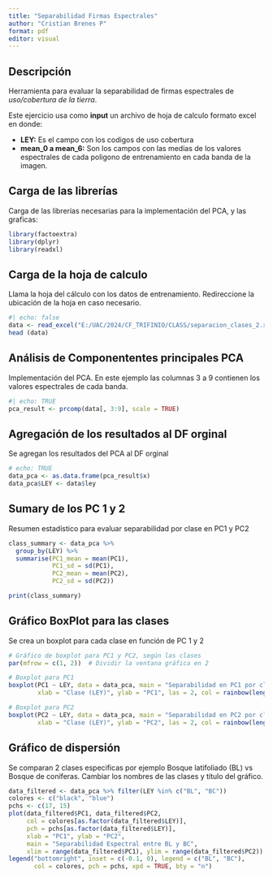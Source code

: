 ---
title: "Separabilidad Firmas Espectrales"
author: "Cristian Brenes P"
format: pdf
editor: visual
---

## Descripción

Herramienta para evaluar la separabilidad de firmas espectrales de *uso/cobertura de la tierra*.

Este ejercicio usa como **input** un archivo de hoja de calculo formato excel en donde:

-   **LEY:** Es el campo con los codigos de uso cobertura
-   **mean_0 a mean_6:** Son los campos con las medias de los valores espectrales de cada poligono de entrenamiento en cada banda de la imagen.

## Carga de las librerías

Carga de las librerías necesarias para la implementación del PCA, y las graficas:

```{r}
library(factoextra)
library(dplyr)
library(readxl)
```

## Carga de la hoja de calculo

Llama la hoja del cálculo con los datos de entrenamiento. Redireccione la ubicación de la hoja en caso necesario.

```{r}
#| echo: false
data <- read_excel("E:/UAC/2024/CF_TRIFINIO/CLASS/separacion_clases_2.xlsx")
head (data)
```

## Análisis de Componententes principales PCA

Implementación del PCA. En este ejemplo las columnas 3 a 9 contienen los valores espectrales de cada banda.

```{r}
#| echo: TRUE
pca_result <- prcomp(data[, 3:9], scale = TRUE)
```

## Agregación de los resultados al DF orginal

Se agregan los resultados del PCA al DF orginal

```{r}
# echo: TRUE
data_pca <- as.data.frame(pca_result$x)          
data_pca$LEY <- data$ley
```

## Sumary de los PC 1 y 2

Resumen estadístico para evaluar separabilidad por clase en PC1 y PC2

```{r}
class_summary <- data_pca %>%
  group_by(LEY) %>%
  summarise(PC1_mean = mean(PC1),
            PC1_sd = sd(PC1),
            PC2_mean = mean(PC2),
            PC2_sd = sd(PC2))

print(class_summary)
```

## Gráfico BoxPlot para las clases

Se crea un boxplot para cada clase en función de PC 1 y 2

```{r}

# Gráfico de boxplot para PC1 y PC2, según las clases
par(mfrow = c(1, 2))  # Dividir la ventana gráfica en 2

# Boxplot para PC1
boxplot(PC1 ~ LEY, data = data_pca, main = "Separabilidad en PC1 por clase",
        xlab = "Clase (LEY)", ylab = "PC1", las = 2, col = rainbow(length(unique(data_pca$LEY))))

# Boxplot para PC2
boxplot(PC2 ~ LEY, data = data_pca, main = "Separabilidad en PC2 por clase",
        xlab = "Clase (LEY)", ylab = "PC2", las = 2, col = rainbow(length(unique(data_pca$LEY))))


```

## Gráfico de dispersión

Se comparan 2 clases especificas por ejemplo Bosque latifoliado (BL) vs Bosque de coníferas. Cambiar los nombres de las clases y título del gráfico.

```{r}
data_filtered <- data_pca %>% filter(LEY %in% c("BL", "BC"))
colores <- c("black", "blue")
pchs <- c(17, 15)  
plot(data_filtered$PC1, data_filtered$PC2,
     col = colores[as.factor(data_filtered$LEY)],
     pch = pchs[as.factor(data_filtered$LEY)],
     xlab = "PC1", ylab = "PC2",
     main = "Separabilidad Espectral entre BL y BC",
     xlim = range(data_filtered$PC1), ylim = range(data_filtered$PC2))
legend("bottomright", inset = c(-0.1, 0), legend = c("BL", "BC"), 
       col = colores, pch = pchs, xpd = TRUE, bty = "n")

```
